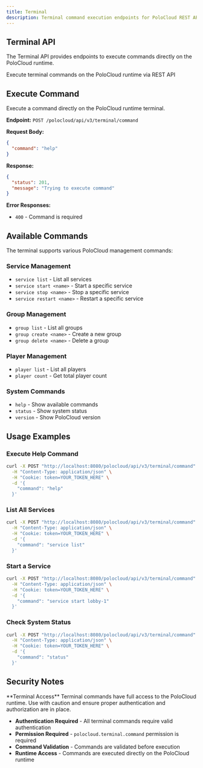 ```yaml
---
title: Terminal
description: Terminal command execution endpoints for PoloCloud REST API
---
```


## Terminal API

The Terminal API provides endpoints to execute commands directly on the PoloCloud runtime.

<div className="text-center mb-12">
    <div className="w-20 h-1 bg-gradient-to-r from-transparent via-blue-500/50 to-transparent rounded-full mx-auto mb-6" />
    <div className="text-xl text-muted-foreground max-w-3xl mx-auto">
        Execute terminal commands on the PoloCloud runtime via REST API
    </div>
</div>

## Execute Command

Execute a command directly on the PoloCloud runtime terminal.

**Endpoint:** `POST /polocloud/api/v3/terminal/command`

**Request Body:**
```json
{
  "command": "help"
}
```

**Response:**
```json
{
  "status": 201,
  "message": "Trying to execute command"
}
```

**Error Responses:**
- `400` - Command is required

## Available Commands

The terminal supports various PoloCloud management commands:

### Service Management
- `service list` - List all services
- `service start <name>` - Start a specific service
- `service stop <name>` - Stop a specific service
- `service restart <name>` - Restart a specific service

### Group Management
- `group list` - List all groups
- `group create <name>` - Create a new group
- `group delete <name>` - Delete a group

### Player Management
- `player list` - List all players
- `player count` - Get total player count

### System Commands
- `help` - Show available commands
- `status` - Show system status
- `version` - Show PoloCloud version

## Usage Examples

### Execute Help Command
```bash
curl -X POST "http://localhost:8080/polocloud/api/v3/terminal/command" \
  -H "Content-Type: application/json" \
  -H "Cookie: token=YOUR_TOKEN_HERE" \
  -d '{
    "command": "help"
  }'
```

### List All Services
```bash
curl -X POST "http://localhost:8080/polocloud/api/v3/terminal/command" \
  -H "Content-Type: application/json" \
  -H "Cookie: token=YOUR_TOKEN_HERE" \
  -d '{
    "command": "service list"
  }'
```

### Start a Service
```bash
curl -X POST "http://localhost:8080/polocloud/api/v3/terminal/command" \
  -H "Content-Type: application/json" \
  -H "Cookie: token=YOUR_TOKEN_HERE" \
  -d '{
    "command": "service start lobby-1"
  }'
```

### Check System Status
```bash
curl -X POST "http://localhost:8080/polocloud/api/v3/terminal/command" \
  -H "Content-Type: application/json" \
  -H "Cookie: token=YOUR_TOKEN_HERE" \
  -d '{
    "command": "status"
  }'
```

## Security Notes

<Callout type="warning">
**Terminal Access**  
Terminal commands have full access to the PoloCloud runtime. Use with caution and ensure proper authentication and authorization are in place.
</Callout>

- **Authentication Required** - All terminal commands require valid authentication
- **Permission Required** - `polocloud.terminal.command` permission is required
- **Command Validation** - Commands are validated before execution
- **Runtime Access** - Commands are executed directly on the PoloCloud runtime


